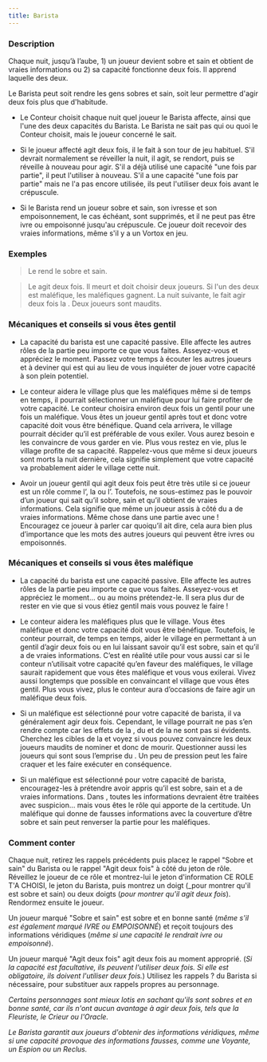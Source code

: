 ```yaml
---
title: Barista
---
```



<Role BARISTA header />

### Description

Chaque nuit, jusqu’à l’aube, 1) un joueur devient sobre et sain et obtient de vraies informations ou 2) sa capacité fonctionne deux fois. Il apprend laquelle des deux.

Le Barista peut soit rendre les gens sobres et sain, soit leur permettre d'agir deux fois plus que d'habitude. 

-   Le Conteur choisit chaque nuit quel joueur le Barista affecte, ainsi que l'une des deux capacités du Barista. Le Barista ne sait pas qui ou quoi le Conteur choisit, mais le joueur concerné le sait. 

-   Si le joueur affecté agit deux fois, il le fait à son tour de jeu habituel. S'il devrait normalement se réveiller la nuit, il agit, se rendort, puis se réveille à nouveau pour agir. S'il a déjà utilisé une capacité "une fois par partie", il peut l'utiliser à nouveau. S'il a une capacité "une fois par partie" mais ne l'a pas encore utilisée, ils peut l'utiliser deux fois avant le crépuscule.

-   Si le Barista rend un joueur sobre et sain, son ivresse et son empoisonnement, le cas échéant, sont supprimés, et il ne peut pas être ivre ou empoisonné jusqu'au crépuscule. Ce joueur doit recevoir des vraies informations, même s'il y a un Vortox en jeu. 

### Exemples

> Le <Role BARISTA /> rend le <Role SAGE /> sobre et sain. 

> Le <Role MALADROIT /> agit deux fois. Il meurt et doit choisir deux joueurs. Si l'un des deux est maléfique, les maléfiques gagnent. La nuit suivante, le <Role BARBIER /> fait agir deux fois la <Role SORCIERE />. Deux joueurs sont maudits.

### Mécaniques et conseils si vous êtes gentil

- La capacité du barista est une capacité passive. Elle affecte les autres rôles de la partie peu importe ce que vous faites. Asseyez-vous et appréciez le moment. Passez votre temps à écouter les autres joueurs et à deviner qui est qui au lieu de vous inquiéter de jouer votre capacité à son plein potentiel.

- Le conteur aidera le village plus que les maléfiques même si de temps en temps, il pourrait sélectionner un maléfique pour lui faire profiter de votre capacité. Le conteur choisira environ deux fois un gentil pour une fois un maléfique. Vous êtes un joueur gentil après tout et donc votre capacité doit vous être bénéfique. Quand cela arrivera, le village pourrait décider qu’il est préférable de vous exiler. Vous aurez besoin e les convaincre de vous garder en vie. Plus vous restez en vie, plus le village profite de sa capacité. Rappelez-vous que même si deux joueurs sont morts la nuit dernière, cela signifie simplement que votre capacité va probablement aider le village cette nuit. 

- Avoir un joueur gentil qui agit deux fois peut être très utile si ce joueur est un rôle comme l’<Role ARTISTE />, la <Role COUTURIERE /> ou l’<Role HORLOGER />. Toutefois, ne sous-estimez pas le pouvoir d’un joueur qui sait qu’il sobre, sain et qu’il obtient de vraies informations. Cela signifie que même un joueur assis à côté du <Role NO_DASHII /> a de vraies informations. Même chose dans une partie avec une <Role VORTOX /> ! Encouragez ce joueur à parler car quoiqu’il ait dire, cela aura bien plus d’importance que les mots des autres joueurs qui peuvent être ivres ou empoisonnés.

### Mécaniques et conseils si vous êtes maléfique

- La capacité du barista est une capacité passive. Elle affecte les autres rôles de la partie peu importe ce que vous faites. Asseyez-vous et appréciez le moment… ou au moins prétendez-le. Il sera plus dur de rester en vie que si vous étiez gentil mais vous pouvez le faire !

- Le conteur aidera les maléfiques plus que le village. Vous êtes maléfique et donc votre capacité doit vous être bénéfique. Toutefois, le conteur pourrait, de temps en temps, aider le village en permettant à un gentil d’agir deux fois ou en lui laissant savoir qu’il est sobre, sain et qu’il a de vraies informations. C’est en réalité utile pour vous aussi car si le conteur n’utilisait votre capacité qu’en faveur des maléfiques, le village saurait rapidement que vous êtes maléfique et vous vous exilerai. Vivez aussi longtemps que possible en convaincant el village que vous êtes gentil. Plus vous vivez, plus le conteur aura d’occasions de faire agir un maléfique deux fois. 

- Si un maléfique est sélectionné pour votre capacité de barista, il va généralement agir deux fois. Cependant, le village pourrait ne pas s’en rendre compte car les effets de la <Role SORCIERE />, du <Role MANIPULATEUR /> et de la <Role VIEILLE_CHOUETTE /> ne sont pas si évidents. Cherchez les cibles de la <Role SORCIERE /> et voyez si vous pouvez convaincre les deux joueurs maudits de nominer et donc de mourir. Questionner aussi les joueurs qui sont sous l’emprise du <Role MANIPULATEUR />. Un peu de pression peut les faire craquer et les faire exécuter en conséquence. 

- Si un maléfique est sélectionné pour votre capacité de barista, encouragez-les à prétendre avoir appris qu’il est sobre, sain et a de vraies informations. Dans <Module SECTS_AND_VIOLETS />, toutes les informations devraient être traitées avec suspicion… mais vous êtes le rôle qui apporte de la certitude. Un maléfique qui donne de fausses informations avec la couverture d’être sobre et sain peut renverser la partie pour les maléfiques.

### Comment conter

Chaque nuit, retirez les rappels précédents puis placez le rappel "Sobre et sain" du Barista ou le rappel "Agit deux fois" à côté du jeton de rôle. Réveillez le joueur de ce rôle et montrez-lui le jeton d'information CE ROLE T'A CHOISI, le jeton du Barista, puis montrez un doigt (_pour montrer qu'il est sobre et sain) ou deux doigts (_pour montrer qu'il agit deux fois_). Rendormez ensuite le joueur. 

Un joueur marqué "Sobre et sain" est sobre et en bonne santé (_même s'il est également marqué IVRE ou EMPOISONNÉ_) et reçoit toujours des informations véridiques (_même si une capacité le rendrait ivre ou empoisonné_). 

Un joueur marqué "Agit deux fois" agit deux fois au moment approprié. (_Si la capacité est facultative, ils peuvent l'utiliser deux fois. Si elle est obligatoire, ils doivent l'utiliser deux fois._) Utilisez les rappels ? du Barista si nécessaire, pour substituer aux rappels propres au personnage. 

_Certains personnages sont mieux lotis en sachant qu'ils sont sobres et en bonne santé, car ils n'ont aucun avantage à agir deux fois, tels que la Fleuriste, le Crieur ou l'Oracle._

_Le Barista garantit aux joueurs d'obtenir des informations véridiques, même si une capacité provoque des informations fausses, comme une Voyante, un Espion ou un Reclus._
